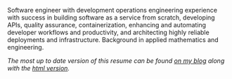 ::: { #resume-profile .py-5 }

Software engineer with development operations engineering experience with success in
building software as a service from scratch, developing APIs, quality assurance,
containerization, enhancing and automating developer workflows and
productivity, and architecting highly reliable deployments and infrastructure.
Background in applied mathematics and engineering.

::: { .content-visible when-format=latex }

_The most up to date version of this resume can be found
[on my blog](https://acederberg.io/resume/resume.pdf) along with the
[html version](https://acederberg.io/resume)._

:::

:::
